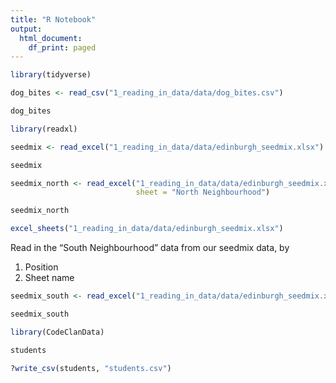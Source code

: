 ```yaml
---
title: "R Notebook"
output:
  html_document:
    df_print: paged
---
```



```r
library(tidyverse)
```

```r
dog_bites <- read_csv("1_reading_in_data/data/dog_bites.csv")
```

```r
dog_bites
```

```r
library(readxl)
```
```r
seedmix <- read_excel("1_reading_in_data/data/edinburgh_seedmix.xlsx")
```
```r
seedmix
```

```r
seedmix_north <- read_excel("1_reading_in_data/data/edinburgh_seedmix.xlsx", 
                            sheet = "North Neighbourhood")
```
```r
seedmix_north
```

```r
excel_sheets("1_reading_in_data/data/edinburgh_seedmix.xlsx")
```

Read in the "South Neighbourhood" data from our seedmix data, by

1. Position
2. Sheet name

```r
seedmix_south <- read_excel("1_reading_in_data/data/edinburgh_seedmix.xlsx", sheet = "South Neighbourhood")
```
```r
seedmix_south
```

```r
library(CodeClanData)
```

```r
students
```
```r
?write_csv(students, "students.csv")
```

